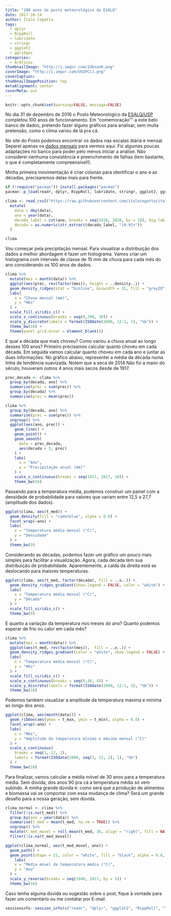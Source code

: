 ```yaml
---
title: "100 anos do posto meteorológico da ESALQ"
date: 2017-10-14
author: Ítalo Cegatta
tags:
  - dplyr
  - RcppRoll
  - lubridate
  - stringr
  - ggplot2
  - ggridges
categories:
  - Gráficos
thumbnailImage: "http://i.imgur.com/2dknuoK.png"
coverImage: "http://i.imgur.com/UU1PCcJ.png"
coverCaption:
thumbnailImagePosition: top
metaAlignment: center
coverMeta: out
---
```


```r
knitr::opts_chunk$set(warning=FALSE, message=FALSE)
```

No dia 31 de dezembro de 2016 o Posto Meteorológico da [ESALQ/USP](http://www.esalq.usp.br/departamentos/leb/posto/) completou 100 anos de funcionamento. Em "comemoração"" a este belo banco de dados, pretendo fazer alguns gráficos para analisar, sem muita pretensão, como o clima variou de lá pra cá.

No site do Posto podemos encontrar os dados nas escalas diária e mensal. Separei apenas os [dados mensais](http://www.esalq.usp.br/departamentos/leb/postocon.html) para vermos aqui. Fiz algumas poucas adaptações no banco para poder pelo menos iniciar a análise. Não considerei nenhuma consistência e preenchimento de falhas (tem bastante, o que é completamente compreensível!).

Minha primeira movimentação é criar colunas para identificar o ano e as décadas, precisaremos delas mais para frente.

```r
if (!require("pacman")) install.packages("pacman")
pacman::p_load(readr, dplyr, RcppRoll, lubridate, stringr, ggplot2, ggridges)
```

```r
clima <- read_csv2("https://raw.githubusercontent.com/italocegatta/italocegatta.github.io_source/master/content/dados/posto_esalq.csv") %>% 
  mutate(
    data = dmy(data),
    ano = year(data),
    decada_label = cut(ano, breaks = seq(1910, 2020, by = 10), dig.lab = 100, right = FALSE),
    decada = as.numeric(str_extract(decada_label, "[0-9]+"))
  )

clima
```

Vou começar pela precipitação mensal. Para visualizar a distribuição dos dados a melhor abordagem é fazer um histograma. Vamos criar um histograma com intervalo de classe de 15 mm de chuva para cada mês do ano considerando os 100 anos de dados.

```r
clima %>% 
  mutate(mes = month(data)) %>% 
  ggplot(aes(prec, rev(factor(mes)), height = ..density..)) +
  geom_density_ridges(stat = "binline", binwidth = 15, fill = "grey20", color = "grey90") +
  labs(
    x = "Chuva mensal (mm)",
    y = "Mês"
  ) +
  scale_fill_viridis_c() +
  scale_x_continuous(breaks = seq(0,700, 30)) +
  scale_y_discrete(labels = format(ISOdate(2000, 12:1, 1), "%b")) +
  theme_bw(16) +
  theme(panel.grid.minor = element_blank())
```

E qual a década que mais choveu? Como variou a chuva anual ao longo desses 100 anos? Primeiro precisamos calcular quanto choveu em cada década. Em seguida vamos calcular quanto choveu em cada ano e juntar as duas informações. No gráfico abaixo, representei a média da década numa linha de tendência suavizada. Notem que a seca de 2014 Não foi a maior do século, houveram outros 4 anos mais secos desde de 1917. 

```r
prec_decada <- clima %>% 
  group_by(decada, ano) %>% 
  summarise(prec = sum(prec)) %>% 
  group_by(decada) %>% 
  summarise(prec = mean(prec)) 

clima %>% 
  group_by(decada, ano) %>% 
  summarise(prec = sum(prec)) %>% 
  ungroup() %>% 
  ggplot(aes(ano, prec)) +
    geom_line() +
    geom_point() +
    geom_smooth(
      data = prec_decada,
      aes(decada + 5, prec)
    ) +
    labs(
      x = "Ano",
      y = "Precipitação anual (mm)"
    ) +
    scale_x_continuous(breaks = seq(1917, 2017, 10)) +
    theme_bw(16)
```

Passando para a temperatura média, podemos construir um painel com a densidade de probabilidade para valores que variam entre 12,5 a 27,7 (amplitude dos dados).

```r
ggplot(clima, aes(t_med)) +
  geom_density(fill = "cadetblue", alpha = 0.8) +
  facet_wrap(~ano) +
  labs(
    x = "Temperatura média mensal (°C)",
    y = "Densidade"
  ) +
  theme_bw(9)
```

Considerando as décadas, podemos fazer um gráfico um pouco mais simples para facilitar a visualização. Agora, cada década tem sua distribuição de probabilidade. Aparentemente, a calda da direita está se deslocando para maiores temperaturas.

```r
ggplot(clima, aes(t_med, factor(decada), fill = ..x..)) +
  geom_density_ridges_gradient(show.legend = FALSE, color = "white") +
  labs(
    x = "Temperatura média mensal (°C)",
    y = "Década"
  ) +
  scale_fill_viridis_c() +
  theme_bw(9)
```

E quanto a variação da temperatura nos meses do ano? Quanto podemos esperar de frio ou calor em cada mês?

```r
clima %>% 
  mutate(mes = month(data)) %>% 
  ggplot(aes(t_med, rev(factor(mes)),  fill = ..x..)) +
  geom_density_ridges_gradient(color = "white", show.legend = FALSE) +
  labs(
    x = "Temperatura média mensal (°C)",
    y = "Mês"
  ) +
  scale_fill_viridis_c() +
  scale_x_continuous(breaks = seq(0,40, 4)) +
  scale_y_discrete(labels = format(ISOdate(2000, 12:1, 1), "%b")) +
  theme_bw(16)
```

Podemos também visualizar a amplitude da temperatura máxima e mínima ao longo dos anos.

```r
ggplot(clima, aes(month(data))) +
  geom_ribbon(aes(ymax = t_max, ymin = t_min), alpha = 0.8) +
  facet_wrap(~ano) +
  labs(
    x = "Mês",
    y = "Amplitude da temperatura mínima e máxima mensal (°C)"
  ) +
  scale_x_continuous(
    breaks = seq(1, 12, 2), 
    labels = format(ISOdate(2000, seq(1, 12, 2), 1), "%b")
  ) +
  theme_bw(10)
```

Para finalizar, vamos calcular a média móvel de 30 anos para a temperatura média. Sem dúvida, dos anos 90 pra cá a temperatura média só vem subindo. A minha grande dúvida é: como será que a produção de alimentos e biomassa vai se comportar com essa mudança de clima? Será um grande desafio para a nossa geração, sem dúvida.

```r
clima_normal <- clima %>%
  filter(!is.na(t_med)) %>% 
  group_by(ano = year(data)) %>%
  summarise(t_med = mean(t_med, na.rm = TRUE)) %>% 
  ungroup() %>% 
  mutate(t_med_movel = roll_mean(t_med, 30, align = "right", fill = NA)) %>% 
  filter(!is.na(t_med_movel))

ggplot(clima_normal, aes(t_med_movel, ano)) +
  geom_path() +
  geom_point(shape = 21, color = "white", fill = "black", alpha = 0.8, size = 4) +
    labs(
    x = "Média móvel da temperatura média (°C)",
    y = "Ano"
  ) +
  scale_y_reverse(breaks = seq(1940, 2017, by = 5)) +
  theme_bw(16)
```

Caso tenha alguma dúvida ou sugestão sobre o post, fique à vontade para fazer um comentário ou me contatar por E-mail.

```r
sessioninfo::session_info(c("readr", "dplyr", "ggplot2", "RcppRoll", "lubridate", "stringr", "ggridges"))
```